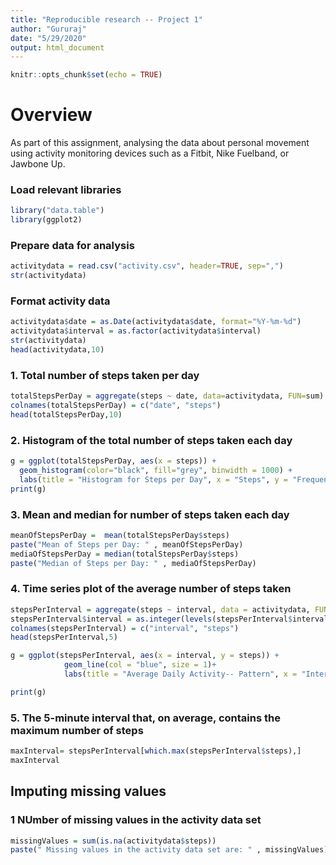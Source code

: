 ```yaml
---
title: "Reproducible research -- Project 1"
author: "Gururaj"
date: "5/29/2020"
output: html_document
---
```


```r
knitr::opts_chunk$set(echo = TRUE)
```

# Overview  
As part of this assignment, analysing the data about personal movement using activity monitoring devices such as a Fitbit, Nike Fuelband, or Jawbone Up.

### Load relevant libraries

```r
library("data.table")
library(ggplot2)
```
### Prepare data for analysis
```r
activitydata = read.csv("activity.csv", header=TRUE, sep=",")
str(activitydata)
```
### Format activity data
```r
activitydata$date = as.Date(activitydata$date, format="%Y-%m-%d")
activitydata$interval = as.factor(activitydata$interval)
str(activitydata)
head(activitydata,10)
```
### 1. Total number of steps taken per day
```r
totalStepsPerDay = aggregate(steps ~ date, data=activitydata, FUN=sum)
colnames(totalStepsPerDay) = c("date", "steps")
head(totalStepsPerDay,10)
```
### 2. Histogram of the total number of steps taken each day
```r
g = ggplot(totalStepsPerDay, aes(x = steps)) +
  geom_histogram(color="black", fill="grey", binwidth = 1000) +
  labs(title = "Histogram for Steps per Day", x = "Steps", y = "Frequency")
print(g)
```
### 3. Mean and median for number of steps taken each day  

```r
meanOfStepsPerDay =  mean(totalStepsPerDay$steps)
paste("Mean of Steps per Day: " , meanOfStepsPerDay)
mediaOfStepsPerDay = median(totalStepsPerDay$steps)
paste("Median of Steps per Day: " , mediaOfStepsPerDay)
```

### 4. Time series plot of the average number of steps taken

```r

stepsPerInterval = aggregate(steps ~ interval, data = activitydata, FUN = mean, na.rm = TRUE)
stepsPerInterval$interval = as.integer(levels(stepsPerInterval$interval)[stepsPerInterval$interval])
colnames(stepsPerInterval) = c("interval", "steps")
head(stepsPerInterval,5)

```
```r
g = ggplot(stepsPerInterval, aes(x = interval, y = steps)) + 
            geom_line(col = "blue", size = 1)+
            labs(title = "Average Daily Activity-- Pattern", x = "Interval", y = "Steps")

print(g)

```
### 5. The 5-minute interval that, on average, contains the maximum number of steps  

```r
maxInterval= stepsPerInterval[which.max(stepsPerInterval$steps),]
maxInterval
```

## Imputing missing values

### 1 NUmber of missing values in the activity data set
```r

missingValues = sum(is.na(activitydata$steps))
paste(" Missing values in the activity data set are: " , missingValues)
```



